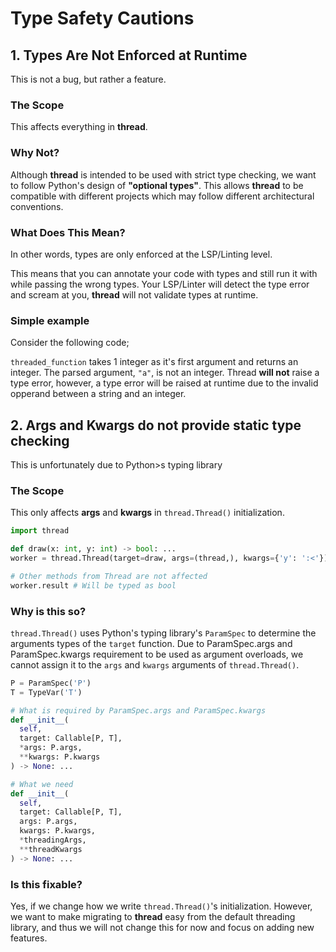 
# Type Safety Cautions

## 1. Types Are Not Enforced at Runtime

<Callout type='info'>
  This is not a bug, but rather a feature.
</Callout>

### The Scope

This affects everything in **thread**.

### Why Not?

Although **thread** is intended to be used with strict type checking,
we want to follow Python's design of **"optional types"**.
This allows **thread** to be compatible with different projects which may follow different architectural conventions.

### What Does This Mean?

In other words, types are only enforced at the LSP/Linting level.

This means that you can annotate your code with types and still run it with while passing the wrong types.
Your LSP/Linter will detect the type error and scream at you, **thread** will not validate types at runtime.

### Simple example

Consider the following code;

`threaded_function` takes 1 integer as it's first argument and returns an integer.
The parsed argument, `"a"`, is not an integer. Thread **will not** raise a type error, however,
a type error will be raised at runtime due to the invalid opperand between a string and an integer.


## 2. Args and Kwargs do not provide static type checking

<Callout type='warning'>
  This is unfortunately due to Python&gt;s typing library
</Callout>

### The Scope

This only affects **args** and **kwargs** in `thread.Thread()` initialization.

```py
import thread

def draw(x: int, y: int) -> bool: ...
worker = thread.Thread(target=draw, args=(thread,), kwargs={'y': ':<'}) # This will not be underlined by your LSP/linter

# Other methods from Thread are not affected
worker.result # Will be typed as bool
```

### Why is this so?

`thread.Thread()` uses Python's typing library's `ParamSpec` to determine the arguments types of the `target` function.
Due to ParamSpec.args and ParamSpec.kwargs requirement to be used as argument overloads, we cannot assign it to the `args` and `kwargs` arguments of `thread.Thread()`.

```py
P = ParamSpec('P')
T = TypeVar('T')

# What is required by ParamSpec.args and ParamSpec.kwargs
def __init__(
  self,
  target: Callable[P, T],
  *args: P.args,
  **kwargs: P.kwargs
) -> None: ...

# What we need
def __init__(
  self,
  target: Callable[P, T],
  args: P.args,
  kwargs: P.kwargs,
  *threadingArgs,
  **threadKwargs
) -> None: ...
```

### Is this fixable?

Yes, if we change how we write `thread.Thread()`'s initialization.
However, we want to make migrating to **thread** easy from the default threading library, and thus we will not change this for now and focus on adding new features.

